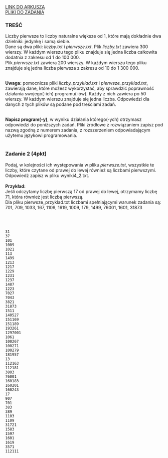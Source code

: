 
<div className="box_link"><a className="link  link_materials" target="_blank" href="https://arkusze.pl/maturalne/informatyka-2019-czerwiec-matura-rozszerzona-2.pdf">LINK DO ARKUSZA</a>
<br/>
<a className="link  link_materials" href="https://arkusze.pl/maturalne/informatyka-2019-czerwiec-matura-rozszerzona-zalaczniki.zip"> PLIKI DO ZADANIA</a>

<br/>
</div>

### TREŚĆ
Liczby pierwsze to liczby naturalne większe od 1, które mają dokładnie dwa dzielniki: jedynkę
i samą siebie.<br/>
Dane są dwa pliki: <i>liczby.txt</i> i <i>pierwsze.txt</i>. Plik <i>liczby.txt</i> zawiera 300
wierszy. W każdym wierszu tego pliku znajduje się jedna liczba całkowita dodatnia z zakresu
od 1 do 100 000.<br/>
Plik <i>pierwsze.txt</i> zawiera 200 wierszy. W każdym wierszu tego pliku znajduje się jedna
liczba pierwsza z zakresu od 10 do 1 300 000.<br/><br/>

<b>Uwaga:</b> pomocnicze pliki <i>liczby_przyklad.txt</i> i <i>pierwsze_przyklad.txt</i>,
zawierają dane, które możesz wykorzystać, aby sprawdzić poprawność działania swojego(-ich)
programu(-ów). Każdy z nich zawiera po 50 wierszy. W każdym wierszu znajduje się jedna
liczba. Odpowiedzi dla danych z tych plików są podane pod treściami zadań.<br/><br/>

<b>Napisz program(-y)</b>, w wyniku działania którego(-ych) otrzymasz odpowiedzi do poniższych
zadań. Pliki źródłowe z rozwiązaniem zapisz pod nazwą zgodną z numerem zadania,
z rozszerzeniem odpowiadającym użytemu językowi programowania. 
<br/><br/>

### Zadanie 2 (4pkt)
Podaj, w kolejności ich występowania w pliku <i>pierwsze.txt</i>, wszystkie te liczby, które
czytane od prawej do lewej również są liczbami pierwszymi. Odpowiedź zapisz w pliku
wyniki4_2.txt.<br/><br/>
<b>Przykład:<br/></b>
Jeśli odczytamy liczbę pierwszą 17 od prawej do lewej, otrzymamy liczbę 71, która również
jest liczbą pierwszą.<br/>
Dla pliku pierwsze_przyklad.txt liczbami spełniającymi warunek zadania są: 701,
709, 1033, 167, 1109, 1619, 1009, 179, 1499, 76001, 1601, 31873


<br/><br/>

<Dropdown title="ODPOWIEDŹ">

```
31
37
101
1009
1021
113
1499
1213
1217
1229
1231
1237
1487
1223
7027
7043
3821
31873
1511
140527
151169
151189
193261
1297001
1061
100267
100271
100279
181957
13
112163
112181
3803
76001
160183
160201
160243
17
907
701
383
389
1103
1109
31721
1583
1597
1601
1619
3571
112111 
```
</Dropdown>

<Dropdown title="PRZYKŁADOWE ROZWIĄZANIE CAŁEGO ZADANIA">

</Dropdown>



